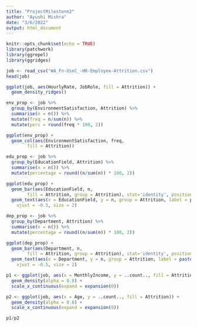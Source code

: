 ```yaml
---
title: "ProjectMilestone2"
author: "Ayushi Mishra"
date: "3/6/2022"
output: html_document
---
```


```r
knitr::opts_chunk$set(echo = TRUE)
library(patchwork)
library(ggrepel)
library(ggridges)
```



```r
job <- read_csv("WA_Fn-UseC_-HR-Employee-Attrition.csv")
head(job)
```


```r
ggplot(job, aes(HourlyRate, JobRole, fill = Attrition)) +
  geom_density_ridges()  
```




```r
env_prop <- job %>%
  group_by(EnvironmentSatisfaction, Attrition) %>%
  summarise(n = n()) %>%
  mutate(freq = n/sum(n)) %>%
  mutate(perc = round(freq * 100, 2))

ggplot(env_prop) +
  geom_col(aes(EnvironmentSatisfaction, freq, 
        fill = Attrition)) 
```


```r
edu_prop <- job %>%
  group_by(EducationField, Attrition) %>%
  summarise(n = n()) %>%
  mutate(percentage = round((n/sum(n)) * 100, 2))

ggplot(edu_prop) +
  geom_bar(aes(EducationField, n, 
        fill = Attrition, group = Attrition), stat='identity', position = 'dodge') + 
  geom_text(aes(x = EducationField, y = n, group = Attrition, label = paste0(percentage, "%")), position = position_dodge(width = 1),
    vjust = -0.5, size = 2)
```



```r
dep_prop <- job %>%
  group_by(Department, Attrition) %>%
  summarise(n = n()) %>%
  mutate(percentage = round((n/sum(n)) * 100, 2))

ggplot(dep_prop) +
  geom_bar(aes(Department, n, 
        fill = Attrition, group = Attrition), stat='identity', position = 'dodge') + 
  geom_text(aes(x = Department, y = n, group = Attrition, label = paste0(percentage, "%")), position = position_dodge(width = 1),
    vjust = -0.5, size = 2)
```




```r
p1 <- ggplot(job, aes(x = MonthlyIncome, y = ..count.., fill = Attrition)) +
  geom_density(alpha = 0.8) +
  scale_x_continuous(expand = expansion(0))

p2 <- ggplot(job, aes(x = Age, y = ..count.., fill = Attrition)) +
  geom_density(alpha = 0.8) +
  scale_x_continuous(expand = expansion(0))

p1/p2
```

